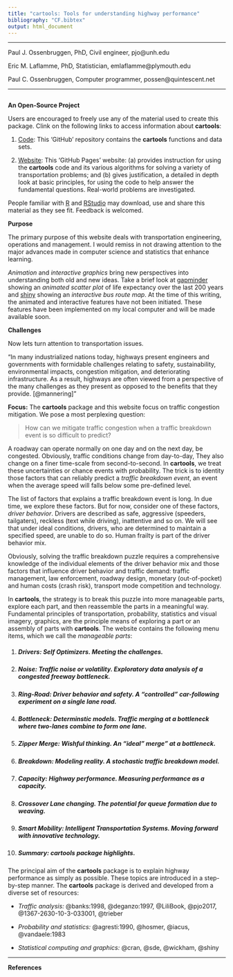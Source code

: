 ```yaml
---
title: "cartools: Tools for understanding highway performance"
bibliography: "CF.bibtex"
output: html_document
---
```


***

Paul J. Ossenbruggen, PhD, Civil engineer, pjo@unh.edu

Eric M. Laflamme, PhD, Statistician, emlaflamme@plymouth.edu

Paul C. Ossenbruggen, Computer programmer, possen@quintescent.net

***

```r
```

__An Open-Source Project__

Users are encouraged to freely use any of the material used to create this package. Clink on the following links to access information about __cartools__:  

1. [Code](https://github.com/PJOssenbruggen/Basic/blob/master/vignettes/cartools.Rmd): This 'GitHub' repository contains the  __cartools__ functions  and data sets.

2. [Website](https://PJOssenbruggen.github.io/cartools/index.html): This 'GitHub Pages' website: (a)  provides instruction for using the __cartools__ code and its various algorithms for solving a variety of transportation problems; and (b) gives justification, a detailed in depth look at basic principles, for using the code to help answer the fundamental questions. Real-world problems are investigated.  


People familiar with [R](https://cran.r-project.org) and [RStudio](https://www.rstudio.com) may download, use and share this material as they see fit. Feedback is welcomed.

__Purpose__

The primary purpose of this website deals with transportation engineering, operations and management. I would remiss in not drawing attention to the major advances made in computer science and statistics that enhance learning.  

_Animation_ and _interactive graphics_ bring new perspectives into understanding both old and new ideas. Take a brief look at [gapminder](https://www.gapminder.org/tools/#$chart-type=bubbles) showing an _animated scatter plot_ of life expectancy over the last 200 years and [shiny](http://shiny.rstudio.com/gallery/bus-dashboard.html) showing an _interactive bus route map_. At the time of this writing, the animated and interactive features have not been initiated. These features have been implemented on my local computer and will be made available soon. 

__Challenges__

Now lets turn attention to transportation issues.

"In many industrialized nations today, highways present engineers and governments with formidable challenges relating to safety, sustainability, environmental impacts, congestion mitigation, and deteriorating infrastructure. As a result, highways are often viewed from a perspective of the many challenges as they present as opposed to the benefits that they provide. [@mannering]" 

__Focus:__ The __cartools__ package and this website focus on traffic congestion mitigation. We pose a most perplexing question: 

> How can we mitigate traffic congestion when a traffic breakdown event is so difficult to predict?

A roadway can operate normally on one day and on the next day, be congested. Obviously, traffic conditions change from day-to-day, They  also change on a finer time-scale from second-to-second. In __cartools__, we treat these uncertainties or chance events with probability. The trick is to identity those factors that can reliably predict a _traffic breakdown event_, an event when the average speed will falls below some pre-defined level. 

The list of factors that explains a traffic breakdown event is long. In due time, we explore these factors. But for now, consider one of these factors, _driver behavior_. Drivers are described as safe, aggressive (speeders, tailgaters), reckless (text while driving), inattentive and so on. We will see that under ideal conditions, drivers, who are determined to maintain a specified speed, are unable to do so. Human frailty is part of the driver behavior mix. 

Obviously, solving the traffic breakdown puzzle requires a comprehensive knowledge of the individual elements of the driver behavior mix and those factors that influence driver behavior and traffic demand:  traffic management, law enforcement,  roadway design,  monetary (out-of-pocket) and human costs (crash risk), transport mode competition and technology.  

In __cartools__, the strategy is to break this puzzle into more manageable parts, explore each part, and then reassemble the parts in a meaningful way. Fundamental principles of transportation, probability, statistics  and visual imagery, graphics, are the principle means of exploring a part or an assembly of parts with __cartools__. The website contains the following menu  items, which we call the _manageable parts_:

1. ##### __Drivers:__  _Self Optimizers_. Meeting the challenges.

2. ##### __Noise:__  _Traffic noise or  volatility_. Exploratory data analysis of a congested freeway bottleneck.

3. ##### __Ring-Road:__ _Driver behavior and safety_. A "controlled" car-following experiment on a single lane road.

4. #####  __Bottleneck:__ _Determinstic models_. Traffic merging at a bottleneck where two-lanes  combine to form one lane.

5. #####  __Zipper Merge:__ _Wishful thinking_. An "ideal" merge" at a bottleneck.

6. #####  __Breakdown:__ _Modeling reality_. A stochastic traffic breakdown model.

7. #####  __Capacity:__ _Highway performance_. Measuring performance as a capacity.

8. #####  __Crossover__ _Lane changing_. The potential for queue formation due to weaving.

9. ##### __Smart Mobility:__ _Intelligent Transportation Systems._ Moving forward with innovative technology.

10. ##### __Summary:__  __cartools__ package highlights.


The principal aim of the __cartools__ package is to explain highway performance as simply as possible. These topics are introduced in a  step-by-step manner.  The  __cartools__ package is derived and developed from a diverse set of resources:

* _Traffic analysis:_ @banks:1998, @deganzo:1997, @LiliBook, @pjo2017, @1367-2630-10-3-033001, @trieber

* _Probability and statistics:_ @agresti:1990, @hosmer, @iacus, @vandaele:1983

* _Statistical computing and graphics:_ @cran, @sde,  @wickham, @shiny



*** 
__References__




